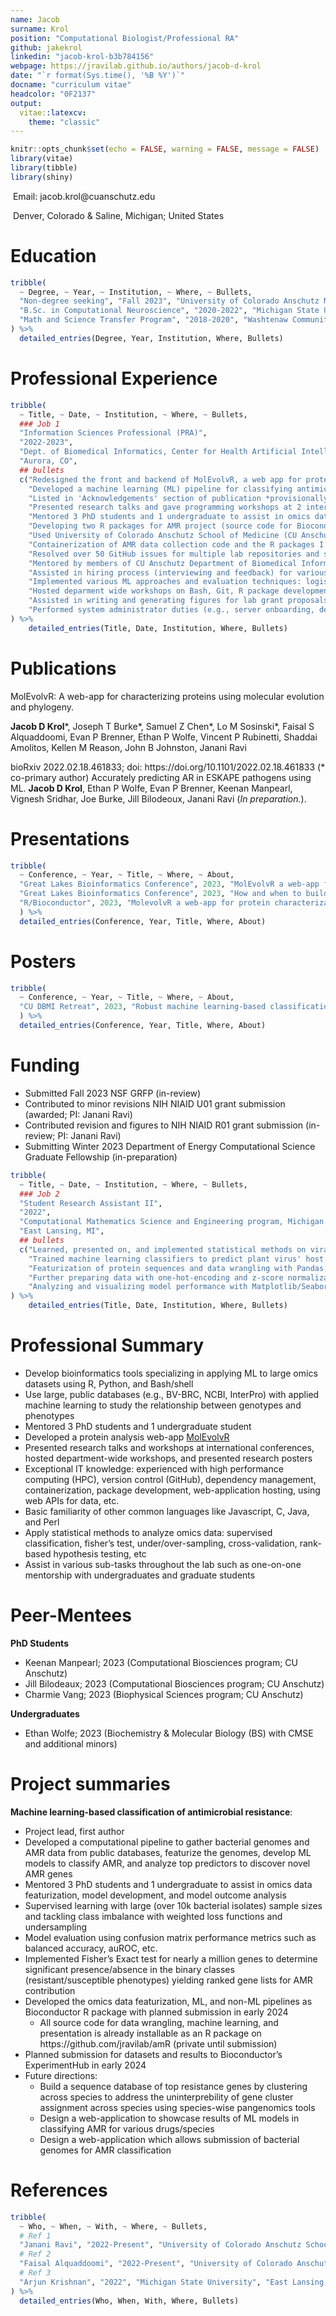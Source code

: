 ```yaml
---
name: Jacob
surname: Krol
position: "Computational Biologist/Professional RA"
github: jakekrol
linkedin: "jacob-krol-b3b784156"
webpage: https://jravilab.github.io/authors/jacob-d-krol
date: "`r format(Sys.time(), '%B %Y')`"
docname: "curriculum vitae"
headcolor: "0F2137"
output: 
  vitae::latexcv:
    theme: "classic"
---
```


```r
knitr::opts_chunk$set(echo = FALSE, warning = FALSE, message = FALSE)
library(vitae)
library(tibble)
library(shiny)
```
\href{https://github.com/jakekrol}{\faGithub\ GitHub: jakekrol}

\href{https://www.linkedin.com/in/jacob-krol-b3b784156}{\faLinkedin\ LinkedIn: jacob-krol}

\faEnvelope\ Email: jacob.krol@cuanschutz.edu

\faMapMarker\ Denver, Colorado & Saline, Michigan; United States

# Education
```r
tribble(
  ~ Degree, ~ Year, ~ Institution, ~ Where, ~ Bullets,
  "Non-degree seeking", "Fall 2023", "University of Colorado Anschutz Medical Campus","Aurora, CO","BIOS 7747: Machine Learning for Biomedical Applications, graduate course offered by the University of Colorado School of Public Health",
  "B.Sc. in Computational Neuroscience", "2020-2022", "Michigan State University ", "East Lansing, MI", c("GPA: 3.89/4.0", "Graduated 'With Honor'", "Semester awards: Dean's List"),
  "Math and Science Transfer Program", "2018-2020", "Washtenaw Community College ", "Ann Arbor, MI", c("GPA: 3.52/4.0", "Semester awards: Honor Roll", "Transferred")
) %>% 
  detailed_entries(Degree, Year, Institution, Where, Bullets)
```

# Professional Experience
```r
tribble(
  ~ Title, ~ Date, ~ Institution, ~ Where, ~ Bullets,
  ### Job 1
  "Information Sciences Professional (PRA)",
  "2022-2023",
  "Dept. of Biomedical Informatics, Center for Health Artificial Intelligence, University of Colorado Anschutz School of Medicine - JRaviLab ", 
  "Aurora, CO",
  ## bullets
  c("Redesigned the front and backend of MolEvolvR, a web app for protein characterization (http://jravilab.org/molevolvr; Krol, et al., 2023 _bioRxiv_; DOI:https://doi.org/10.1101/2022.02.18.461833)",
    "Developed a machine learning (ML) pipeline for classifying antimicrobial resistance (AMR) in bacterial strains (publication in-prep for early 2024 submission)",
    "Listed in 'Acknowledgements' section of publication *provisionally accepted* at *mSystems DOI:https://doi.org/10.1101/2020.09.24.301986",
    "Presented research talks and gave programming workshops at 2 international conferences (Bioconductor 2023 and GLBIO 2023)",
    "Mentored 3 PhD students and 1 undergraduate to assist in omics data featurization, model development, and model outcome analysis",
    "Developing two R packages for AMR project (source code for Bioconductor and data for ExperimentHub)",
    "Used University of Colorado Anschutz School of Medicine (CU Anschutz) Alpine high performance computing cluster (HPC) to aggregate, transform, and train ML models on over 100GB of omics data",
    "Containerization of AMR data collection code and the R packages I developed, and worked with Faisal Alquaddoomi on containerizing the front-end, back-end, and slurm instance for the MolEvolvR web-application",
    "Resolved over 50 GitHub issues for multiple lab repositories and signficantly cleaned up consolidated projects with multiple repositories",
    "Mentored by members of CU Anschutz Department of Biomedical Informatics (DBMI) software engineering team",
    "Assisted in hiring process (interviewing and feedback) for various lab positions: post-doctoral and research assistants",
    "Implemented various ML approaches and evaluation techniques: logistic regression, gradient boosting machines, random forests, linear discriminant analysis, stratified-cross-validation, class-weighting, hyperparamter searching, and evaluating auROC, balanced accuracy, etc., on hold-out dataset",
    "Hosted deparment wide workshops on Bash, Git, R package development, and ssh-workflow basics",
    "Assisted in writing and generating figures for lab grant proposals and publications",
    "Performed system administrator duties (e.g., server onboarding, dependency/user/data/resource management) for our lab's webserver")
) %>%
    detailed_entries(Title, Date, Institution, Where, Bullets)

```

# Publications
MolEvolvR: A web-app for characterizing proteins using molecular evolution and phylogeny.

**Jacob D Krol**\*, Joseph T Burke\*, Samuel Z Chen\*, Lo M Sosinski\*, Faisal S Alquaddoomi, Evan P Brenner, Ethan P Wolfe, Vincent P Rubinetti, Shaddai Amolitos, Kellen M Reason, John B Johnston, Janani Ravi

bioRxiv 2022.02.18.461833; doi: https://doi.org/10.1101/2022.02.18.461833 (\* co-primary author)
\newline
\newline
Accurately predicting AR in ESKAPE pathogens using ML.
**Jacob D Krol**, Ethan P Wolfe, Evan P Brenner, Keenan Manpearl, Vignesh Sridhar, Joe Burke, Jill Bilodeoux, Janani Ravi
(*In preparation.*). 

# Presentations
```r
tribble(
  ~ Conference, ~ Year, ~ Title, ~ Where, ~ About,
  "Great Lakes Bioinformatics Conference", 2023, "MolEvolvR a web-app for protein characterization", "McGill University, Montreal, CA", "Discussed the development and future directions of a web-app I develop: http://jravilab.org/molevolvr",
  "Great Lakes Bioinformatics Conference", 2023, "How and when to build a web-app or R package?", "McGill Universtiy, Montreal, CA", "Hosted a 4 hour in-person workshop on how to build an R package using automation: devtools and usethis. A github repo for a sample R package I wrote is located at http://www.github.com/jravilab/iprscanr.",
  "R/Bioconductor", 2023, "MolevolvR a web-app for protein characterization ", "Boston University, Boston, MA", "Presented on MolEvolvR application methodology for the Cancer and Evolution talks section",
  ) %>% 
  detailed_entries(Conference, Year, Title, Where, About)
```

# Posters
```r
tribble(
  ~ Conference, ~ Year, ~ Title, ~ Where, ~ About,
  "CU DBMI Retreat", 2023, "Robust machine learning-based classification of antimicrobial resistance in high-impact pathogens", "CU Anschutz, Aurora, CO", "Presented on highly performant AMR classifcation ML models I developed"
  ) %>% 
  detailed_entries(Conference, Year, Title, Where, About)
```

\newpage

# Funding

- Submitted Fall 2023 NSF GRFP (in-review)
- Contributed to minor revisions NIH NIAID U01 grant submission (awarded; PI: Janani Ravi)
- Contributed revision and figures to NIH NIAID R01 grant submission (in-review; PI: Janani Ravi)
- Submitting Winter 2023 Department of Energy Computational Science Graduate Fellowship (in-preparation)

\newpage
```r
tribble(
  ~ Title, ~ Date, ~ Institution, ~ Where, ~ Bullets,
  ### Job 2
  "Student Research Assistant II",
  "2022",
  "Computational Mathematics Science and Engineering program, Michigan State University - Krishnan Lab & Malmstrom Lab ", 
  "East Lansing, MI",
  ## bullets
  c("Learned, presented on, and implemented statistical methods on viral protein datasets: fisher test, logistic regression, & principal component analysis",
    "Trained machine learning classifiers to predict plant virus' host types; also, trained models to predict plant virus taxonomy.", 
    "Featurization of protein sequences and data wrangling with Pandas, Biopython, NumPy, and R (Tidyverse + Bioconductor) packages for biological feature extraction",
    "Further preparing data with one-hot-encoding and z-score normalization",
    "Analyzing and visualizing model performance with Matplotlib/Seaborn & Scikit-learn performance metrics")
) %>%
    detailed_entries(Title, Date, Institution, Where, Bullets)
```


# Professional Summary
- Develop bioinformatics tools specializing in applying ML to large omics datasets using R, Python, and Bash/shell
- Use large, public databases (e.g., BV-BRC, NCBI, InterPro) with applied machine learning to study the relationship between genotypes and phenotypes
- Mentored 3 PhD students and 1 undergraduate student
- Developed a protein analysis web-app [MolEvolvR](http://jravilab.org/molevolvr/?r=&p=home)
- Presented research talks and workshops at international conferences, hosted department-wide workshops, and presented research posters
- Exceptional IT knowledge: experienced with high performance computing (HPC), version control (GitHub), dependency management, containerization, package development, web-application hosting, using web APIs for data, etc.
- Basic familiarity of other common languages like Javascript, C, Java, and Perl
- Apply statistical methods to analyze omics data: supervised classification, fisher's test, under/over-sampling, cross-validation, rank-based hypothesis testing, etc
- Assist in various sub-tasks throughout the lab such as one-on-one mentorship with undergraduates and graduate students

# Peer-Mentees

**PhD Students**

- Keenan Manpearl; 2023 (Computational Biosciences program; CU Anschutz)
- Jill Bilodeaux; 2023 (Computational Biosciences program; CU Anschutz)
- Charmie Vang; 2023 (Biophysical Sciences program; CU Anschutz)

**Undergraduates**

- Ethan Wolfe; 2023 (Biochemistry & Molecular Biology (BS) with CMSE and additional minors)

# Project summaries

**Machine learning-based classification of antimicrobial resistance**:

- Project lead, first author
- Developed a computational pipeline to gather bacterial genomes and AMR data from public databases, featurize the genomes, develop ML models to classify AMR, and analyze top predictors to discover novel AMR genes
- Mentored 3 PhD students and 1 undergraduate to assist in omics data featurization, model development, and model outcome analysis
- Supervised learning with large (over 10k bacterial isolates) sample sizes and tackling class imbalance with weighted loss functions and undersampling
- Model evaluation using confusion matrix performance metrics such as balanced accuracy, auROC, etc.
- Implemented Fisher's Exact test for nearly a million genes to determine significant presence/absence in the binary classes (resistant/susceptible phenotypes) yielding ranked gene lists for AMR contribution
- Developed the omics data featurization, ML, and non-ML pipelines as Bioconductor R package with planned submission in early 2024
\newline
\newline
  - All source code for data wrangling, machine learning, and presentation is already installable as an R package on https://github.com/jravilab/amR (private until submission)
- Planned submission for datasets and results to Bioconductor's ExperimentHub in early 2024
- Future directions:
  - Build a sequence database of top resistance genes by clustering across species to address the uninterprebility of gene cluster assignment across species using species-wise pangenomics tools
  - Design a web-application to showcase results of ML models in classifying AMR for various drugs/species
  - Design a web-application which allows submission of bacterial genomes for AMR classification

<!-- # Keywords -->
<!-- Python, R, machine learning (ML), High Performance Computing (HPC),  -->
<!-- Bash, Vi/Vim/Nvim, VSCode, RStudio, SLURM, PBS Torque, Linux, ssh,  -->
<!-- genomics, proteomics, domains, antibiotic resistance/drugs, pangenomics,   -->
<!-- Git/Github, Docker, Singularity, web-development, Shiny, tidyverse,  -->
<!-- tidymodels, Pandas, NumPy, Scikit-learn, Matplotlib, APIs, BVBRC,  -->
<!-- bacteria, host, pathogens, phylogeny, evolution, statistical methods,  -->
<!-- principal component analysis (PCA), single value decomposition (SVD),  -->
<!-- logistic regression (LR), random forest (RF), XGboost,  -->
<!-- support vector machine (SVM), AUROC, AUPRC, fisher test,  -->
<!-- virtual environments, research, bioinformatics, computational biology,  -->
<!-- LaTeX -->

# References
```r
tribble(
  ~ Who, ~ When, ~ With, ~ Where, ~ Bullets,
  # Ref 1
  "Janani Ravi", "2022-Present", "University of Colorado Anschutz School of Medicine", "Aurora, CO", c("janani.ravi@cuanschutz.edu", "Assistant Professor, Principal investigator of JRaviLab"),
  # Ref 2
  "Faisal Alquaddoomi", "2022-Present", "University of Colorado Anschutz Anschutz School of Medicine", "Aurora, CO", c("faisal.alquaddoomi@cuanschutz.edu", "IT Principal Professional"),
  # Ref 3
  "Arjun Krishnan", "2022", "Michigan State University", "East Lansing, MI", c("arjun.krishnan@cuanschutz.edu", "Associate Professor, Principal invesigator of Krishnan Lab")
) %>%
  detailed_entries(Who, When, With, Where, Bullets)
```
